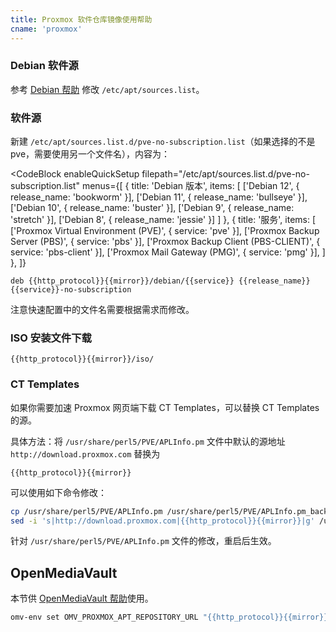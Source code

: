```yaml
---
title: Proxmox 软件仓库镜像使用帮助
cname: 'proxmox'
---
```


### Debian 软件源

参考 [Debian 帮助](/debian/) 修改 `/etc/apt/sources.list`。

### 软件源

新建 `/etc/apt/sources.list.d/pve-no-subscription.list`（如果选择的不是 pve，需要使用另一个文件名），内容为：

<CodeBlock
  enableQuickSetup
  filepath="/etc/apt/sources.list.d/pve-no-subscription.list"
  menus={[
    {
      title: 'Debian 版本',
      items: [
        ['Debian 12', { release_name: 'bookworm' }],
        ['Debian 11', { release_name: 'bullseye' }],
        ['Debian 10', { release_name: 'buster' }],
        ['Debian 9', { release_name: 'stretch' }],
        ['Debian 8', { release_name: 'jessie' }]
      ]
    },
    {
      title: '服务',
      items: [
        ['Proxmox Virtual Environment (PVE)', { service: 'pve' }],
        ['Proxmox Backup Server (PBS)', { service: 'pbs' }],
        ['Proxmox Backup Client (PBS-CLIENT)', { service: 'pbs-client' }],
        ['Proxmox Mail Gateway (PMG)', { service: 'pmg' }],
      ]
    },
  ]}
>

```properties
deb {{http_protocol}}{{mirror}}/debian/{{service}} {{release_name}} {{service}}-no-subscription
```

</CodeBlock>

注意快速配置中的文件名需要根据需求而修改。

### ISO 安装文件下载

<CodeBlock>

```
{{http_protocol}}{{mirror}}/iso/
```

</CodeBlock>

### CT Templates

如果你需要加速 Proxmox 网页端下载 CT Templates，可以替换 CT Templates 的源。

具体方法：将 `/usr/share/perl5/PVE/APLInfo.pm` 文件中默认的源地址 `http://download.proxmox.com`
替换为

<CodeBlock>

```
{{http_protocol}}{{mirror}}
```

</CodeBlock>


可以使用如下命令修改：

<CodeBlock>

```bash
cp /usr/share/perl5/PVE/APLInfo.pm /usr/share/perl5/PVE/APLInfo.pm_back
sed -i 's|http://download.proxmox.com|{{http_protocol}}{{mirror}}|g' /usr/share/perl5/PVE/APLInfo.pm
```

</CodeBlock>

针对 `/usr/share/perl5/PVE/APLInfo.pm` 文件的修改，重启后生效。

## OpenMediaVault

本节供 [OpenMediaVault 帮助](/OpenMediaVault/)使用。

<CodeBlock>

```bash
omv-env set OMV_PROXMOX_APT_REPOSITORY_URL "{{http_protocol}}{{mirror}}/debian"
```

</CodeBlock>
